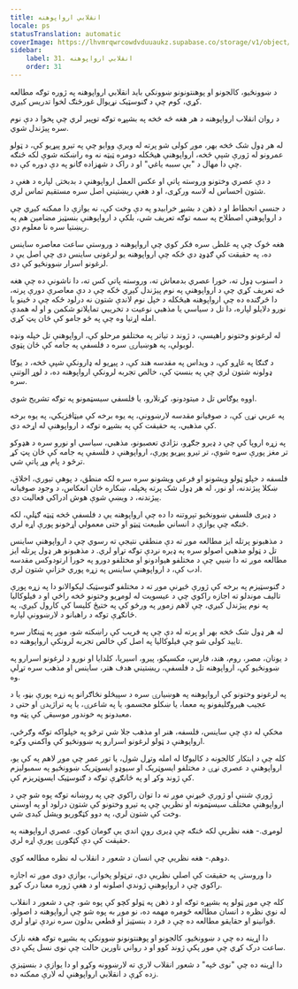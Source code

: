 ```yaml
---
title: انقلابي ارواپوهنه
locale: ps
statusTranslation: automatic
coverImage: https://lhvmrqwrcowdvduuaukz.supabase.co/storage/v1/object/public/strapi-uploads/small_cover-educacion-fundamental.webp-2d51a7828a2b1309555be27f7e2a61a0.webp
sidebar:
    label: 31. انقلابي ارواپوهنه
    order: 31
---
```

د ښوونځيو، کالجونو او پوهنتونونو ښوونکي بايد انقلابي ارواپوهنه په ژوره توګه مطالعه کړي، کوم چې د ګنوسټیک نړیوال غورځنګ لخوا تدریس کیږي.

د روان انقلاب ارواپوهنه د هر هغه څه څخه په بشپړه توګه توپیر لري چې پخوا د دې نوم سره پیژندل شوي.

له هر ډول شک څخه بهر، موږ کولی شو پرته له ویرې ووایو چې په تیرو پیړیو کې، د ټولو عمرونو له ژورې شپې څخه، ارواپوهنې هیڅکله دومره ټیټه نه وه راښکته شوې لکه څنګه چې دا مهال د "بې سببه یاغي" او د راک د شهزاده ګانو په دې دوره کې ده.

د دې عصري وختونو وروسته پاتې او عکس العمل ارواپوهنې د بدبختۍ لپاره د هغې د شتون احساس له لاسه ورکړی، او د هغې ریښتیني اصل سره مستقیم تماس لري.

د جنسي انحطاط او د ذهن د بشپړ خرابیدو په دې وخت کې، نه یوازې دا ممکنه کیږي چې د ارواپوهنې اصطلاح په سمه توګه تعریف شي، بلکې د ارواپوهنې بنسټیز مضامین هم په ریښتیا سره نا معلوم دي.

هغه څوک چې په غلطۍ سره فکر کوي چې ارواپوهنه د وروستي ساعت معاصره ساینس ده، په حقیقت کې ګډوډ دي ځکه چې ارواپوهنه یو لرغونی ساینس دی چې اصل یې د لرغونو اسرار ښوونځیو کې دی.

د اسنوب ډول ته، خورا عصري بدمعاش ته، وروسته پاتې کس ته، دا ناشونې ده چې هغه څه تعریف کړي چې د ارواپوهنې په نوم پیژندل کیږي ځکه چې د دې معاصرې دورې پرته، دا څرګنده ده چې ارواپوهنه هیڅکله د خپل نوم لاندې شتون نه درلود ځکه چې د ځینو یا نورو دلایلو لپاره، دا تل د سیاسي یا مذهبي نوعیت د تخریبي تمایلاتو شکمن و او له همدې امله اړتیا وه چې په څو جامو کې ځان پټ کړي.

له لرغونو وختونو راهیسې، د ژوند د تیاتر په مختلفو مرحلو کې، ارواپوهنې تل خپله ونډه لوبولې، په هوښیارۍ سره د فلسفې په جامه کې ځان پټوي.

د ګنګا په غاړو کې، د ویداس په مقدسه هند کې، د پیړیو له ډارونکې شپې څخه، د یوګا ډولونه شتون لري چې په بنسټ کې، خالص تجربه لرونکې ارواپوهنه ده، د لوړ الوتنې سره.

اووه یوګاس تل د میتودونو، کړنلارو، یا فلسفي سیسټمونو په توګه تشریح شوي.

په عربي نړۍ کې، د صوفیانو مقدسه لارښوونې، په یوه برخه کې میټافزیکي، په یوه برخه کې مذهبي، په حقیقت کې په بشپړه توګه د ارواپوهنې له اړخه دي.

په زړه اروپا کې چې د ډیرو جګړو، نژادي تعصبونو، مذهبي، سیاسي او نورو سره د هډوکو تر مغز پورې سړه شوې، تر تیرو پیړیو پورې، ارواپوهنې د فلسفې په جامه کې ځان پټ کړ ترڅو د پام وړ پاتې شي.

فلسفه د خپلو ټولو ویشونو او فرعي ویشونو سره سره لکه منطق، د پوهې تیوري، اخلاق، ښکلا پیژندنه، او نور، له هر ډول شک پرته پخپله، ښکاره ځان انعکاس، د وجود صوفیانه پیژندنه، د ویښې شوې هوش ادراکي فعالیت دی.

د ډیری فلسفي ښوونځیو تېروتنه دا ده چې ارواپوهنه یې د فلسفې څخه ټیټه ګڼلې، لکه څنګه چې یوازې د انساني طبیعت ټیټو او حتی معمولي اړخونو پورې اړه لري.

د مذهبونو پرتله ایز مطالعه موږ ته دې منطقي نتیجې ته رسوي چې د ارواپوهنې ساینس تل د ټولو مذهبي اصولو سره په ډیره نږدې توګه تړاو لري. د مذهبونو هر ډول پرتله ایز مطالعه موږ ته دا ښیي چې د مختلفو هیوادونو او مختلفو دورو په خورا ارتودوکس مقدسه ادب کې، د ارواپوهنې ساینس په زړه پوري خزانې شتون لري.

د ګنوسټیزم په برخه کې ژورې څیړنې موږ ته د مختلفو ګنوسټیک لیکوالانو دا په زړه پورې تالیف موندلو ته اجازه راکوي چې د عیسویت له لومړیو وختونو څخه راځي او د فیلوکالیا په نوم پیژندل کیږي، چې لاهم زموږ په ورځو کې په ختیځ کلیسا کې کارول کیږي، په ځانګړې توګه د راهبانو د لارښوونې لپاره.

له هر ډول شک څخه بهر او پرته له دې چې په فریب کې راښکته شو، موږ په ټینګار سره تایید کولی شو چې فیلوکالیا په اصل کې خالص تجربه لرونکې ارواپوهنه ده.

د یونان، مصر، روم، هند، فارس، مکسیکو، پیرو، اسیریا، کلدایا او نورو د لرغونو اسرارو په ښوونځیو کې، ارواپوهنه تل د فلسفې، ریښتیني هدف هنر، ساینس او مذهب سره تړلې وه.

په لرغونو وختونو کې ارواپوهنه په هوښیارۍ سره د سپیڅلو نڅاګرانو په زړه پورې بڼو، یا د عجیب هیروګلیفونو په معما، یا ښکلو مجسمو، یا په شاعرۍ، یا په تراژیدۍ او حتی د معبدونو په خوندور موسیقۍ کې پټه وه.

مخکې له دې چې ساینس، فلسفه، هنر او مذهب جلا شي ترڅو په خپلواکه توګه وګرځي، ارواپوهنې د ټولو لرغونو اسرارو په ښوونځیو کې واکمني وکړه.

کله چې د ابتکار کالجونه د کالیوګا له امله وتړل شول، یا تور عمر چې موږ لاهم په کې یو، ارواپوهنې د عصري نړۍ د مختلفو ایسوټریک او سیوډو ایسوټریک ښوونځیو په سمبولیزم کې ژوند وکړ او په ځانګړې توګه د ګنوسټیک ایسوټریزم کې.

ژورې شننې او ژورې څیړنې موږ ته دا توان راکوي چې په روښانه توګه پوه شو چې د ارواپوهنې مختلف سیسټمونه او نظریې چې په تیرو وختونو کې شتون درلود او په اوسني وخت کې شتون لري، په دوو کټګوریو ویشل کیدی شي.

لومړی.- هغه نظریې لکه څنګه چې ډیری روڼ اندي یې ګومان کوي. عصري ارواپوهنه په حقیقت کې دې کټګورۍ پورې اړه لري.

دوهم.- هغه نظریې چې انسان د شعور د انقلاب له نظره مطالعه کوي.

دا وروستۍ په حقیقت کې اصلي نظریې دي، ترټولو پخوانۍ، یوازې دوی موږ ته اجازه راکوي چې د ارواپوهنې ژوندي اصلونه او د هغې ژوره معنا درک کړو.

کله چې موږ ټولو په بشپړه توګه او د ذهن په ټولو کچو کې پوه شو، چې د شعور د انقلاب له نوي نظره د انسان مطالعه څومره مهمه ده، نو موږ به پوه شو چې ارواپوهنه د اصولو، قوانینو او حقایقو مطالعه ده چې د فرد د بنسټیز او قطعي بدلون سره نږدې تړاو لري.

دا اړینه ده چې د ښوونځیو، کالجونو او پوهنتونونو ښوونکي په بشپړه توګه هغه نازک ساعت درک کړي چې موږ پکې ژوند کوو او د رواني ناورین حالت چې نوی نسل پکې دی.

دا اړینه ده چې "نوی څپه" د شعور انقلاب لارې ته لارښوونه وکړو او دا یوازې د بنسټیزې زده کړې د انقلابي ارواپوهنې له لارې ممکنه ده.

